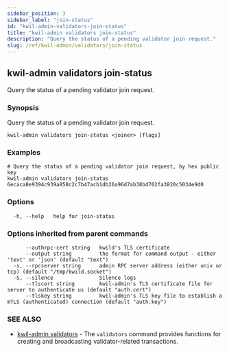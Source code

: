 ```yaml
---
sidebar_position: 3
sidebar_label: "join-status"
id: "kwil-admin-validators-join-status"
title: "kwil-admin validators join-status"
description: "Query the status of a pending validator join request."
slug: /ref/kwil-admin/validators/join-status
---
```


## kwil-admin validators join-status

Query the status of a pending validator join request.

### Synopsis

Query the status of a pending validator join request.

```
kwil-admin validators join-status <joiner> [flags]
```

### Examples

```
# Query the status of a pending validator join request, by hex public key
kwil-admin validators join-status 6ecaca8e9394c939a858c2c7b47acb1db26a96d7ab38bd702fa3820c5034e9d0
```

### Options

```
  -h, --help   help for join-status
```

### Options inherited from parent commands

```
      --authrpc-cert string   kwild's TLS certificate
      --output string         the format for command output - either 'text' or 'json' (default "text")
  -s, --rpcserver string      admin RPC server address (either unix or tcp) (default "/tmp/kwild.socket")
  -S, --silence               Silence logs
      --tlscert string        kwil-admin's TLS certificate file for server to authenticate us (default "auth.cert")
      --tlskey string         kwil-admin's TLS key file to establish a mTLS (authenticated) connection (default "auth.key")
```

### SEE ALSO

* [kwil-admin validators](/docs/ref/kwil-admin/validators)	 - The `validators` command provides functions for creating and broadcasting validator-related transactions.

